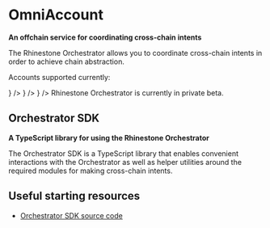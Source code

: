 
# OmniAccount 

**An offchain service for coordinating cross-chain intents**

The Rhinestone Orchestrator allows you to coordinate cross-chain intents in order to achieve chain abstraction.

Accounts supported currently:

<Cards>
  <Card
    title="ERC-7579"
    href="https://erc7579.com/"
    icon={
      <Image
        src="/logos/erc7579.png"
        width={50}
        height={50}
        alt=""
        style={{ marginRight: '5px' }}
      />
    }
  />
  <Card
    title="Safe"
    href="https://safe.global/"
    icon={
      <Image
        src="/logos/safe.png"
        width={50}
        height={50}
        alt=""
        style={{ marginRight: '5px' }}
      />
    }
  />
  <Card
    title="Nexus"
    href="https://biconomy.io/"
    icon={
      <Image
        src="/logos/biconomy.jpeg"
        width={50}
        height={50}
        alt=""
        style={{ marginRight: '5px' }}
      />
    }
  />
</Cards>

<Callout type="info">
  Rhinestone Orchestrator is currently in private beta.
</Callout>

## Orchestrator SDK

**A TypeScript library for using the Rhinestone Orchestrator**

The Orchestrator SDK is a TypeScript library that enables convenient interactions with the Orchestrator as well as helper utilities around the required modules for making cross-chain intents.

## Useful starting resources

- [Orchestrator SDK source code](https://github.com/rhinestonewtf/orchestrator-sdk)
